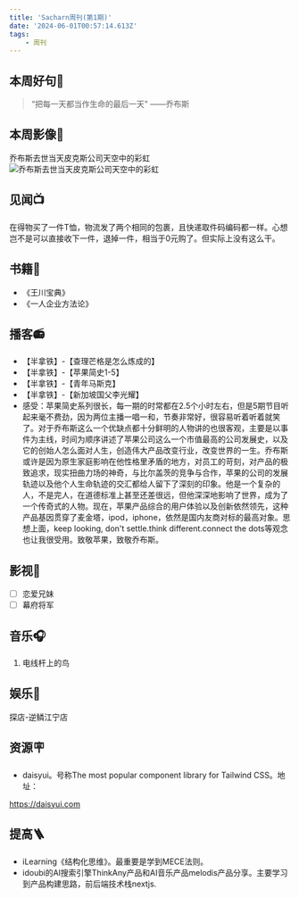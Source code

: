 ```yaml
---
title: 'Sacharn周刊(第1期)'
date: '2024-06-01T00:57:14.613Z'
tags:
    - 周刊
---
```


## 本周好句📃
> “把每一天都当作生命的最后一天" ——乔布斯

## 本周影像📸
乔布斯去世当天皮克斯公司天空中的彩虹
![乔布斯去世当天皮克斯公司天空中的彩虹](/images/rainbow.jpg)

## 见闻📺
在得物买了一件T恤，物流发了两个相同的包裹，且快递取件码编码都一样。心想岂不是可以直接收下一件，退掉一件，相当于0元购了。但实际上没有这么干。

## 书籍📔
- 《王川宝典》
- 《一人企业方法论》

## 播客📻
- 【半拿铁】-【查理芒格是怎么炼成的】
- 【半拿铁】-【苹果简史1-5】
- 【半拿铁】-【青年马斯克】
- 【半拿铁】-【新加坡国父李光耀】
- 感受：苹果简史系列很长，每一期的时常都在2.5个小时左右，但是5期节目听起来毫不费劲，因为两位主播一唱一和，节奏非常好，很容易听着听着就笑了。对于乔布斯这么一个优缺点都十分鲜明的人物讲的也很客观，主要是以事件为主线，时间为顺序讲述了苹果公司这么一个市值最高的公司发展史，以及它的创始人怎么面对人生，创造伟大产品改变行业，改变世界的一生。乔布斯或许是因为原生家庭影响在他性格里矛盾的地方，对员工的苛刻，对产品的极致追求，现实扭曲力场的神奇，与比尔盖茨的竞争与合作，苹果的公司的发展轨迹以及他个人生命轨迹的交汇都给人留下了深刻的印象。他是一个复杂的人，不是完人，在道德标准上甚至还差很远，但他深深地影响了世界，成为了一个传奇式的人物。现在，苹果产品综合的用户体验以及创新依然领先，这种产品基因贯穿了麦金塔，ipod，iphone，依然是国内友商对标的最高对象。思想上面，keep looking, don't settle.think different.connect the dots等观念也让我很受用。致敬苹果，致敬乔布斯。

## 影视🎥
- [ ] 恋爱兄妹
- [ ] 幕府将军

## 音乐🎧
1. 电线杆上的鸟

## 娱乐🫧
探店-逆鳞江宁店

## 资源🪧
- daisyui。号称The most popular component library for Tailwind CSS。地址：

https://daisyui.com

## 提高🪜
- iLearning《结构化思维》。最重要是学到MECE法则。
- idoubi的AI搜索引擎ThinkAny产品和AI音乐产品melodis产品分享。主要学习到产品构建思路，前后端技术栈nextjs.
